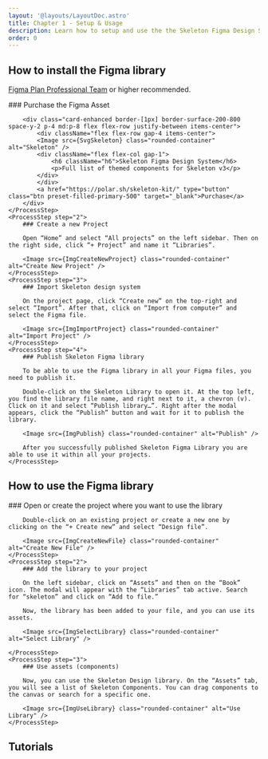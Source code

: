 ```yaml
---
layout: '@layouts/LayoutDoc.astro'
title: Chapter 1 - Setup & Usage
description: Learn how to setup and use the the Skeleton Figma Design System.
order: 0
---
```





## How to install the Figma library

<a href="https://www.figma.com/pricing/#figma" class="chip preset-filled mx-1" target="_blank">Figma Plan Professional Team</a> or higher recommended.

<Process>
    <ProcessStep step="1">
		### Purchase the Figma Asset

		<div class="card-enhanced border-[1px] border-surface-200-800 space-y-2 p-4 md:p-8 flex flex-row justify-between items-center">
			<div className="flex flex-row gap-4 items-center">
			<Image src={SvgSkeleton} class="rounded-container" alt="Skeleton" />
			<div className="flex flex-col gap-1">
				<h6 className="h6">Skeleton Figma Design System</h6>
				<p>Full list of themed components for Skeleton v3</p>
			</div>
			</div>
			<a href="https://polar.sh/skeleton-kit/" type="button" class="btn preset-filled-primary-500" target="_blank">Purchase</a>
		</div>
    </ProcessStep>
    <ProcessStep step="2">
		### Create a new Project

		Open “Home” and select “All projects” on the left sidebar. Then on the right side, click “+ Project” and name it “Libraries”.

		<Image src={ImgCreateNewProject} class="rounded-container" alt="Create New Project" />
    </ProcessStep>
    <ProcessStep step="3">
		### Import Skeleton design system

		On the project page, click “Create new” on the top-right and select “Import”. After that, click on “Import from computer” and select the Figma file.

		<Image src={ImgImportProject} class="rounded-container" alt="Import Project" />
    </ProcessStep>
    <ProcessStep step="4">
		### Publish Skeleton Figma library

		To be able to use the Figma library in all your Figma files, you need to publish it.

		Double-click on the Skeleton Library to open it. At the top left, you find the library file name, and right next to it, a chevron (v). Click on it and select “Publish library…”. Right after the modal appears, click the “Publish” button and wait for it to publish the library.

		<Image src={ImgPublish} class="rounded-container" alt="Publish" />

		After you successfully published Skeleton Figma Library you are able to use it within all your projects.
    </ProcessStep>
</Process>

## How to use the Figma library

<Process>
    <ProcessStep step="1">
		### Open or create the project where you want to use the library

		Double-click on an existing project or create a new one by clicking on the “+ Create new” and select “Design file”.

		<Image src={ImgCreateNewFile} class="rounded-container" alt="Create New File" />
    </ProcessStep>
    <ProcessStep step="2">
		### Add the library to your project

		On the left sidebar, click on “Assets” and then on the “Book” icon. The modal will appear with the “Libraries” tab active. Search for “skeleton” and click on “Add to file.”

		Now, the library has been added to your file, and you can use its assets.

		<Image src={ImgSelectLibrary} class="rounded-container" alt="Select Library" />

    </ProcessStep>
    <ProcessStep step="3">
		### Use assets (components)

		Now, you can use the Skeleton Design library. On the “Assets” tab, you will see a list of Skeleton Components. You can drag components to the canvas or search for a specific one.

		<Image src={ImgUseLibrary} class="rounded-container" alt="Use Library" />
    </ProcessStep>
</Process>

## Tutorials

<NavGrid collection="docs" path="tutorials/figma/" classes="md:grid-cols-1" />
